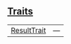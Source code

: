 
## [Traits](./core-result-traits)

| | |
|:---|:---|
| [ResultTrait](./core-result-ResultTrait) | — |
